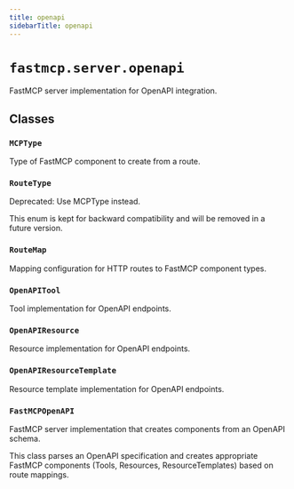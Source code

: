 ```yaml
---
title: openapi
sidebarTitle: openapi
---
```


# `fastmcp.server.openapi`


FastMCP server implementation for OpenAPI integration.

## Classes

### `MCPType`


Type of FastMCP component to create from a route.


### `RouteType`


Deprecated: Use MCPType instead.

This enum is kept for backward compatibility and will be removed in a future version.


### `RouteMap`


Mapping configuration for HTTP routes to FastMCP component types.


### `OpenAPITool`


Tool implementation for OpenAPI endpoints.


### `OpenAPIResource`


Resource implementation for OpenAPI endpoints.


### `OpenAPIResourceTemplate`


Resource template implementation for OpenAPI endpoints.


### `FastMCPOpenAPI`


FastMCP server implementation that creates components from an OpenAPI schema.

This class parses an OpenAPI specification and creates appropriate FastMCP components
(Tools, Resources, ResourceTemplates) based on route mappings.

